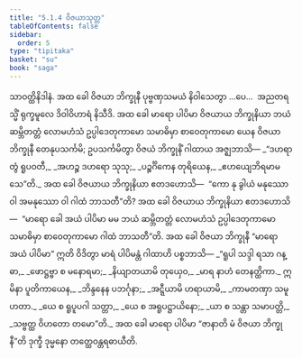 ```yaml
---
title: "5.1.4 ဝိဇယာသုတ္တ"
tableOfContents: false
sidebar:
  order: 5
type: "tipitaka"
basket: "su"
book: "saga"
---
```



<DynamicBreadcrumb />

<Division number="165" book="saga">

<Paragraph number="958" book="saga">
သာဝတ္ထိနိဒါနံ. အထ ခေါ ဝိဇယာ ဘိက္ခုနီ ပုဗ္ဗဏှသမယံ နိဝါသေတွာ …ပေ…  အညတရသ္မိံ ရုက္ခမူလေ ဒိဝါဝိဟာရံ နိသီဒိ. အထ ခေါ မာရော ပါပိမာ ဝိဇယာယ ဘိက္ခုနိယာ ဘယံ ဆမ္ဘိတတ္တံ လောမဟံသံ ဥပ္ပါဒေတုကာမော သမာဓိမှာ စာဝေတုကာမော ယေန ဝိဇယာ ဘိက္ခုနီ တေနုပသင်္ကမိ; ဥပသင်္ကမိတွာ ဝိဇယံ ဘိက္ခုနိံ ဂါထာယ အဇ္ဈဘာသိ—
</Paragraph>

<Paragraph number="959" type="verses" book="saga">
_“ဒဟရာ တွံ ရူပဝတီ,_  
_အဟဉ္စ ဒဟရော သုသု;_  
_ပဉ္စင်္ဂိကေန တုရိယေန,_  
_ဧဟယျေဘိရမာမသေ”တိ._  

</Paragraph>

<Paragraph number="960" book="saga">
အထ ခေါ ဝိဇယာယ ဘိက္ခုနိယာ ဧတဒဟောသိ—  “ကော နု ခွါယံ မနုဿော ဝါ အမနုဿော ဝါ ဂါထံ ဘာသတီ”တိ? အထ ခေါ ဝိဇယာယ ဘိက္ခုနိယာ ဧတဒဟောသိ—  “မာရော ခေါ အယံ ပါပိမာ မမ ဘယံ ဆမ္ဘိတတ္တံ လောမဟံသံ ဥပ္ပါဒေတုကာမော သမာဓိမှာ စာဝေတုကာမော ဂါထံ ဘာသတီ”တိ. အထ ခေါ ဝိဇယာ ဘိက္ခုနီ “မာရော အယံ ပါပိမာ” ဣတိ ဝိဒိတွာ မာရံ ပါပိမန္တံ ဂါထာဟိ ပစ္စဘာသိ—
</Paragraph>

<Paragraph number="961" type="verses" book="saga">
_“ရူပါ သဒ္ဒါ ရသာ ဂန္ဓာ,_  
_ဖောဋ္ဌဗ္ဗာ စ မနောရမာ;_  
_နိယျာတယာမိ တုယှေဝ,_  
_မာရ နာဟံ တေနတ္ထိကာ._  

</Paragraph>

<Paragraph number="962" type="verses" book="saga">
ဣမိနာ ပူတိကာယေန,_  
_ဘိန္ဒနေန ပဘင်္ဂုနာ;_  
_အဋ္ဋီယာမိ ဟရာယာမိ,_  
_ကာမတဏှာ သမူဟတာ._  

</Paragraph>

<Paragraph number="963" type="verses" book="saga">
_ယေ စ ရူပူပဂါ သတ္တာ,_  
_ယေ စ အရူပဋ္ဌာယိနော;_  
_ယာ စ သန္တာ သမာပတ္တိ,_  
_သဗ္ဗတ္ထ ဝိဟတော တမော”တိ._  

</Paragraph>

<Paragraph number="964" book="saga">
အထ ခေါ မာရော ပါပိမာ “ဇာနာတိ မံ ဝိဇယာ ဘိက္ခုနီ”တိ ဒုက္ခီ ဒုမ္မနော တတ္ထေဝန္တရဓာယီတိ.
</Paragraph>
</Division>
